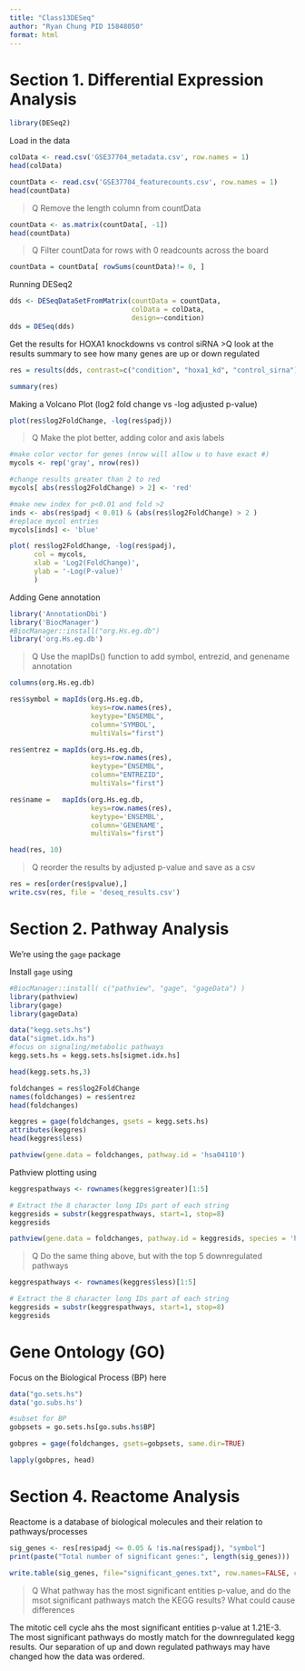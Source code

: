 ```yaml
---
title: "Class13DESeq"
author: "Ryan Chung PID 15848050"
format: html
---
```


# Section 1. Differential Expression Analysis 
```r
library(DESeq2)
```

Load in the data 

```r

colData <- read.csv('GSE37704_metadata.csv', row.names = 1)
head(colData)

countData <- read.csv('GSE37704_featurecounts.csv', row.names = 1)
head(countData)
```

>Q Remove the length column from countData

```r

countData <- as.matrix(countData[, -1])
head(countData)
```

>Q Filter countData for rows with 0 readcounts across the board

```r

countData = countData[ rowSums(countData)!= 0, ]

```

Running DESeq2

```r
dds <- DESeqDataSetFromMatrix(countData = countData,
                              colData = colData,
                              design=~condition)
dds = DESeq(dds)
```
Get the results for HOXA1 knockdowns vs control siRNA
>Q look at the results summary to see how many genes are up or down regulated

```r
res = results(dds, contrast=c("condition", "hoxa1_kd", "control_sirna"))

summary(res)
```

Making a Volcano Plot (log2 fold change vs -log adjusted p-value)

```r
plot(res$log2FoldChange, -log(res$padj))

```

>Q Make the plot better, adding color and axis labels

```r
#make color vector for genes (nrow will allow u to have exact #)
mycols <- rep('gray', nrow(res))

#change results greater than 2 to red
mycols[ abs(res$log2FoldChange) > 2] <- 'red'

#make new index for p<0.01 and fold >2
inds <- abs(res$padj < 0.01) & (abs(res$log2FoldChange) > 2 )
#replace mycol entries 
mycols[inds] <- 'blue'

plot( res$log2FoldChange, -log(res$padj), 
      col = mycols, 
      xlab = 'Log2(FoldChange)',
      ylab = '-Log(P-value)'
      )

```

Adding Gene annotation


```r
library('AnnotationDbi')
library('BiocManager')
#BiocManager::install("org.Hs.eg.db")
library('org.Hs.eg.db')
```

>Q Use the mapIDs() function to add symbol, entrezid, and genename annotation

```r
columns(org.Hs.eg.db)

res$symbol = mapIds(org.Hs.eg.db,
                    keys=row.names(res), 
                    keytype="ENSEMBL",
                    column='SYMBOL',
                    multiVals="first")

res$entrez = mapIds(org.Hs.eg.db,
                    keys=row.names(res),
                    keytype="ENSEMBL",
                    column="ENTREZID",
                    multiVals="first")

res$name =   mapIds(org.Hs.eg.db,
                    keys=row.names(res),
                    keytype='ENSEMBL',
                    column='GENENAME',
                    multiVals="first")

head(res, 10)

```

>Q reorder the results by adjusted p-value and save as a csv

```r
res = res[order(res$pvalue),]
write.csv(res, file = 'deseq_results.csv')
```


# Section 2. Pathway Analysis
We're using the `gage` package

Install `gage` using 
```r
#BiocManager::install( c("pathview", "gage", "gageData") )
library(pathview)
library(gage)
library(gageData)

data("kegg.sets.hs")
data("sigmet.idx.hs")
#focus on signaling/metabolic pathways
kegg.sets.hs = kegg.sets.hs[sigmet.idx.hs]

head(kegg.sets.hs,3)
```

```r
foldchanges = res$log2FoldChange
names(foldchanges) = res$entrez
head(foldchanges)
```

```r
keggres = gage(foldchanges, gsets = kegg.sets.hs)
attributes(keggres)
head(keggres$less)
```

```r
pathview(gene.data = foldchanges, pathway.id = 'hsa04110')
```


Pathview plotting using
```r
keggrespathways <- rownames(keggres$greater)[1:5]

# Extract the 8 character long IDs part of each string
keggresids = substr(keggrespathways, start=1, stop=8)
keggresids
```

```r
pathview(gene.data = foldchanges, pathway.id = keggresids, species = 'hsa')
```

>Q Do the same thing above, but with the top 5 downregulated pathways

```r
keggrespathways <- rownames(keggres$less)[1:5]

# Extract the 8 character long IDs part of each string
keggresids = substr(keggrespathways, start=1, stop=8)
keggresids
```

# Gene Ontology (GO)

Focus on the Biological Process (BP) here
```r
data("go.sets.hs")
data('go.subs.hs')

#subset for BP
gobpsets = go.sets.hs[go.subs.hs$BP]

gobpres = gage(foldchanges, gsets=gobpsets, same.dir=TRUE)

lapply(gobpres, head)
```

# Section 4. Reactome Analysis
Reactome is a database of biological molecules and their relation to pathways/processes

```r
sig_genes <- res[res$padj <= 0.05 & !is.na(res$padj), "symbol"]
print(paste("Total number of significant genes:", length(sig_genes)))
```

```r
write.table(sig_genes, file="significant_genes.txt", row.names=FALSE, col.names=FALSE, quote=FALSE)
```

>Q What pathway has the most significant entities p-value, and do the msot significant pathways match the KEGG results? What could cause differences

The mitotic cell cycle ahs the most significant entities p-value at 1.21E-3. The most significant pathways do mostly match for the downregulated kegg results. Our separation of up and down regulated pathways may have changed how the data was ordered.


